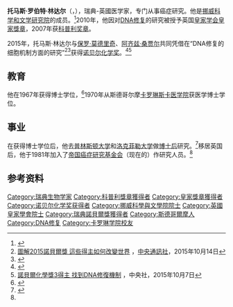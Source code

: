 {{Infobox scientist
| name             = Tomas Lindahl<br />托馬斯·林達爾 {{Nobel icon|2015年诺贝尔化学奖|诺贝尔化学奖}}
| image            = Tomas Lindahl 0209.jpg
| image_size       = 220px
| birth_date       = {{birth date and age|1938|1|28|df=yes}}
| birth_place      = {{SWE}}[[斯德哥爾摩|斯德哥爾摩]]
| nationality      = {{SWE}}<br />{{UK}}
| field            = [[癌症|癌症]]研究
| work_institution = {{link-en|弗朗西斯·克里克研究所|Francis Crick Institute}}<br />{{link-en|倫敦研究所|London Research Institute}}<br />[[哥德堡大學|哥德堡大學]] <br /> [[普林斯顿大学|普林斯顿大学]] <br /> [[洛克菲勒大學|洛克菲勒大學]]
| alma_mater       = [[卡羅琳斯卡醫學院|卡羅琳斯卡醫學院]]（PhD）
| influences       = {{link-en|瓦爾特·博德默|Walter Bodmer}}
| known_for        = 
| prizes           = [[皇家獎章|皇家獎章]]（2007）<br />[[科普利獎章|科普利獎章]]（2010）<br />[[诺贝尔化学奖|诺贝尔化学奖]]（2015）
}}

'''托马斯·罗伯特·林达尔'''（{{lang-sv|'''Tomas Robert Lindahl'''}}，{{bd|1938年|1月28日|||}}），瑞典-英國医学家，专门从事癌症研究。他是[[挪威科学和文学研究院|挪威科学和文学研究院]]的成员。<ref>{{cite web|url=http://www.dnva.no/c26849/artikkel/vis.html?tid=40126|title=Gruppe 6: Cellebiologi og molekylærbiologi|publisher=[[Norwegian_Academy_of_Science_and_Letters|Norwegian Academy of Science and Letters]]|language=Norwegian|accessdate=7 October 2010|archive-url=https://web.archive.org/web/20110927170938/http://www.dnva.no/c26849/artikkel/vis.html?tid=40126|archive-date=2011-09-27|dead-url=yes}}</ref>2010年，他因对[[DNA修复|DNA修复]]的研究被授予英国[[皇家学会|皇家学会]][[皇家獎章|皇家獎章]]，2007年获[[科普利奖章|科普利奖章]]。

2015年，托马斯·林达尔与[[保罗·莫德里奇|保罗·莫德里奇]]、[[阿齐兹·桑贾尔|阿齐兹·桑贾尔]]共同凭借在“DNA修复的细胞机制方面的研究”<ref>[http://www.cna.com.tw/news/firstnews/201510145012-1.aspx 圖解2015諾貝爾獎 這些得主如何改變世界] {{Wayback|url=http://www.cna.com.tw/news/firstnews/201510145012-1.aspx |date=20151015134337 }}，[[中央通訊社|中央通訊社]]，2015年10月14日</ref><ref>{{Cite web |url=http://www.ch.ntu.edu.tw/nobel/2015.html |title=存档副本 |access-date=2016-05-02 |archive-date=2020-04-16 |archive-url=https://web.archive.org/web/20200416152621/https://www.ch.ntu.edu.tw/nobel/2015.html |dead-url=no }}</ref>获得[[诺贝尔化学奖|诺贝尔化学奖]]。<ref>{{cite web|url=http://www.nobelprize.org/nobel_prizes/chemistry/laureates/2015/|title=The Nobel Prize in Chemistry 2015|work=Nobelprize.org|date=2015-10-07|accessdate=2015-10-07|archive-date=2015-10-07|archive-url=https://web.archive.org/web/20151007095712/http://www.nobelprize.org/nobel_prizes/chemistry/laureates/2015/|dead-url=no}}</ref><ref>[http://www.cna.com.tw/news/firstnews/201510070451-1.aspx 諾貝爾化學獎3得主 找到DNA修復機制] {{Wayback|url=http://www.cna.com.tw/news/firstnews/201510070451-1.aspx |date=20170201080940 }}，中央社，2015年10月7日</ref>

== 教育 ==
他在1967年获得博士学位，<ref>{{cite book|last=Lindahl|first=Tomas|title=On the structure and stability of nucleic acids in solution|year=1967|location=Stockholm|url=http://libris.kb.se/bib/1308970|access-date=2013-10-19|archive-date=2020-09-14|archive-url=https://web.archive.org/web/20200914221544/http://libris.kb.se/bib/1308970|dead-url=no}}</ref>1970年从斯德哥尔摩[[卡罗琳斯卡医学院|卡罗琳斯卡医学院]]获医学博士学位。

== 事业 ==
在获得博士学位后，他去[[普林斯顿大学|普林斯顿大学]]和[[洛克菲勒大学|洛克菲勒大学]]做[[博士后|博士后]]研究。<ref name="cruk">{{cite web|url=http://science.cancerresearchuk.org/research/loc/london/lifch/lindahlt/|title=Cancer Research UK Grants & Research - Tomas Lindahl|accessdate=2008-11-10|deadurl=yes|archiveurl=https://web.archive.org/web/20080523130254/http://science.cancerresearchuk.org/research/loc/london/lifch/lindahlt/|archivedate=2008-05-23}}</ref>移居英国后，他于1981年加入了[[帝国癌症研究基金会|帝国癌症研究基金会]]（现在的{{le|英国癌症研究中心|Cancer Research UK}}）作研究人员。<ref name="cruk"/>

==参考资料==
{{reflist}}

{{2015年诺贝尔奖获得者}}
{{诺贝尔化学奖获得者_(2001年－2025年)}}
{{皇家奖章获得者}}
{{2001年至2050年科普利奖章获得者}}

{{Authority control}}
{{DEFAULTSORT:Lindahl, Tomas}}
[[Category:瑞典生物学家|Category:瑞典生物学家]]
[[Category:科普利獎章獲得者|Category:科普利獎章獲得者]]
[[Category:皇家獎章獲得者|Category:皇家獎章獲得者]]
[[Category:诺贝尔化学奖获得者|Category:诺贝尔化学奖获得者]]
[[Category:挪威科學與文學院院士|Category:挪威科學與文學院院士]]
[[Category:英國皇家學會院士|Category:英國皇家學會院士]]
[[Category:瑞典諾貝爾獎獲得者|Category:瑞典諾貝爾獎獲得者]]
[[Category:斯德哥爾摩人|Category:斯德哥爾摩人]]
[[Category:DNA修复|Category:DNA修复]]
[[Category:卡罗琳学院校友|Category:卡罗琳学院校友]]